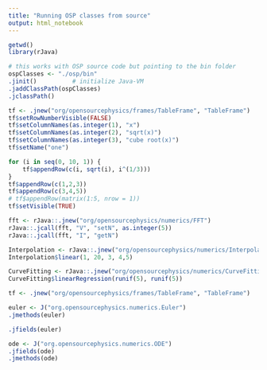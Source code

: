 ```yaml
---
title: "Running OSP classes from source"
output: html_notebook
---
```


```r
getwd()
library(rJava)

# this works with OSP source code but pointing to the bin folder
ospClasses <- "./osp/bin"
.jinit()          # initialize Java-VM
.jaddClassPath(ospClasses)
.jclassPath()
```


```r
tf <- .jnew("org/opensourcephysics/frames/TableFrame", "TableFrame")
tf$setRowNumberVisible(FALSE)
tf$setColumnNames(as.integer(1), "x")
tf$setColumnNames(as.integer(2), "sqrt(x)")
tf$setColumnNames(as.integer(3), "cube root(x)")
tf$setName("one")

for (i in seq(0, 10, 1)) {
    tf$appendRow(c(i, sqrt(i), i^(1/3)))
}
tf$appendRow(c(1,2,3))
tf$appendRow(c(3,4,5))
# tf$appendRow(matrix(1:5, nrow = 1))
tf$setVisible(TRUE)
```




```r
fft <- rJava::.jnew("org/opensourcephysics/numerics/FFT")
rJava::.jcall(fft, "V", "setN", as.integer(5))
rJava::.jcall(fft, "I", "getN")
```

```r
Interpolation <- rJava::.jnew("org/opensourcephysics/numerics/Interpolation")
Interpolation$linear(1, 20, 3, 4,5)
```

```r
CurveFitting <- rJava::.jnew("org/opensourcephysics/numerics/CurveFitting")
CurveFitting$linearRegression(runif(5), runif(5))
```



```r
tf <- .jnew("org/opensourcephysics/frames/TableFrame", "TableFrame")
```

```r
euler <- J("org.opensourcephysics.numerics.Euler")
.jmethods(euler)
```

```r
.jfields(euler)
```

```r
ode <- J("org.opensourcephysics.numerics.ODE")
.jfields(ode)
.jmethods(ode)
```

